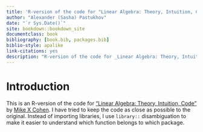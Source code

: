 ```yaml
--- 
title: 'R-version of the code for "Linear Algebra: Theory, Intuition, Code" by _Mike X Cohen_'
author: "Alexander (Sasha) Pastukhov"
date: "`r Sys.Date()`"
site: bookdown::bookdown_site
documentclass: book
bibliography: [book.bib, packages.bib]
biblio-style: apalike
link-citations: yes
description: "R-version of the code for _Linear Algebra: Theory, Intuition, Code_ by Mike X Cohen"
---
```


# Introduction {-}

This is an R-version of the code for ["Linear Algebra: Theory, Intuition, Code"](https://www.amazon.com/Linear-Algebra-Theory-Intuition-Code/dp/9083136604) by [Mike X Cohen](http://www.mikexcohen.com/). I have tried to keep the code as close as possible to the original. Instead of importing libraries, I use `library::` disambiguation to make it easier to understand which function belongs to which package.
